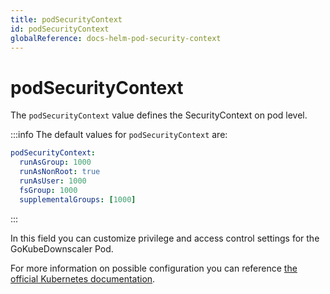 ```yaml
---
title: podSecurityContext
id: podSecurityContext
globalReference: docs-helm-pod-security-context
---
```


# podSecurityContext

The `podSecurityContext` value defines the SecurityContext on pod level.

:::info
The default values for `podSecurityContext` are:

```yaml
podSecurityContext:
  runAsGroup: 1000
  runAsNonRoot: true
  runAsUser: 1000
  fsGroup: 1000
  supplementalGroups: [1000]
```

:::

In this field you can customize privilege and access control settings for the GoKubeDownscaler Pod.

For more information on possible configuration you can reference [the official Kubernetes documentation](https://kubernetes.io/docs/tasks/configure-pod-container/security-context).
